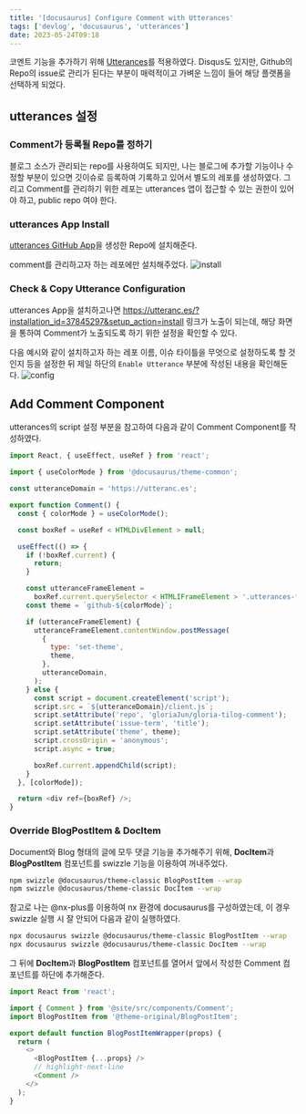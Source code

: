 ```yaml
---
title: '[docusaurus] Configure Comment with Utterances'
tags: ['devlog', 'docusaurus', 'utterances']
date: 2023-05-24T09:18
---
```


코멘트 기능을 추가하기 위해 [Utterances](https://utteranc.es/)를 적용하였다.
Disqus도 있지만, Github의 Repo의 issue로 관리가 된다는 부분이 매력적이고 가벼운 느낌이 들어 해당 플랫폼을 선택하게 되었다.

## utterances 설정

### Comment가 등록될 Repo를 정하기

블로그 소스가 관리되는 repo를 사용하여도 되지만, 나는 블로그에 추가할 기능이나 수정할 부분이 있으면 깃이슈로 등록하여 기록하고 있어서 별도의 레포를 생성하였다.
그리고 Comment를 관리하기 위한 레포는 utterances 앱이 접근할 수 있는 권한이 있어야 하고, public repo 여야 한다.

### utterances App Install

[utterances GitHub App](https://github.com/apps/utterances)을 생성한 Repo에 설치해준다.

comment를 관리하고자 하는 레포에만 설치해주었다.
![install](./utterances-install.jpeg)

### Check & Copy Utterance Configuration

utterances App을 설치하고나면 https://utteranc.es/?installation_id=37845297&setup_action=install 링크가 노출이 되는데,
해당 화면을 통하여 Comment가 노출되도록 하기 위한 설정을 확인할 수 있다.

다음 예시와 같이 설치하고자 하는 레포 이름, 이슈 타이틀을 무엇으로 설정하도록 할 것인지 등을 설정한 뒤 제일 하단의 `Enable Utterance` 부분에 작성된 내용을 확인해둔다.
![config](./utterances-config.jpeg)

## Add Comment Component

utterances의 script 설정 부분을 참고하여 다음과 같이 Comment Component를 작성하였다.

```javascript title="src/components/Comment/index.tsx"
import React, { useEffect, useRef } from 'react';

import { useColorMode } from '@docusaurus/theme-common';

const utteranceDomain = 'https://utteranc.es';

export function Comment() {
  const { colorMode } = useColorMode();

  const boxRef = useRef < HTMLDivElement > null;

  useEffect(() => {
    if (!boxRef.current) {
      return;
    }

    const utteranceFrameElement =
      boxRef.current.querySelector < HTMLIFrameElement > '.utterances-frame';
    const theme = `github-${colorMode}`;

    if (utteranceFrameElement) {
      utteranceFrameElement.contentWindow.postMessage(
        {
          type: 'set-theme',
          theme,
        },
        utteranceDomain,
      );
    } else {
      const script = document.createElement('script');
      script.src = `${utteranceDomain}/client.js`;
      script.setAttribute('repo', 'gloriaJun/gloria-tilog-comment');
      script.setAttribute('issue-term', 'title');
      script.setAttribute('theme', theme);
      script.crossOrigin = 'anonymous';
      script.async = true;

      boxRef.current.appendChild(script);
    }
  }, [colorMode]);

  return <div ref={boxRef} />;
}
```

### Override BlogPostItem & DocItem

Document와 Blog 형태의 글에 모두 댓글 기능을 추가해주기 위해, **DocItem**과 **BlogPostItem** 컴포넌트를 swizzle 기능을 이용하여 꺼내주었다.

```bash npm2yarn
npm swizzle @docusaurus/theme-classic BlogPostItem --wrap
npm swizzle @docusaurus/theme-classic DocItem --wrap
```

참고로 나는 @nx-plus를 이용하여 nx 환경에 docusaurus를 구성하였는데, 이 경우 swizzle 실행 시 잘 안되어 다음과 같이 실행하였다.

```bash
npx docusaurus swizzle @docusaurus/theme-classic BlogPostItem --wrap
npx docusaurus swizzle @docusaurus/theme-classic DocItem --wrap
```

그 뒤에 **DocItem**과 **BlogPostItem** 컴포넌트를 열어서 앞에서 작성한 Comment 컴포넌트를 하단에 추가해준다.

```javascript title="src/theme/BlogPostItem/index.tsx"
import React from 'react';

import { Comment } from '@site/src/components/Comment';
import BlogPostItem from '@theme-original/BlogPostItem';

export default function BlogPostItemWrapper(props) {
  return (
    <>
      <BlogPostItem {...props} />
      // highlight-next-line
      <Comment />
    </>
  );
}
```
